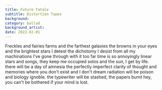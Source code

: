```yaml
---
title: Future fatale
subtitle: Distortion Tapes
background:
category: ballad
background_artist: 
date: 2022-02-01
---
```


Freckles and fairies
farms and the farthest galaxies
the browns in your eyes and the brightest stars
I detest the dichotomy
I desist from all my machinations
I've gone through with it too far
time is so annoyingly linear
stars and songs, they keep me occupied
solos and the sun, I get by life.
there will be a day of amnesia
the perfectly imperfect clarity
of thought and memories
where you don't exist and I don't dream
radiation will be poison and biology ignoble.
the typewriter will be stashed, the papers burnt
hey, you can't be bothered if your mind is lost.

